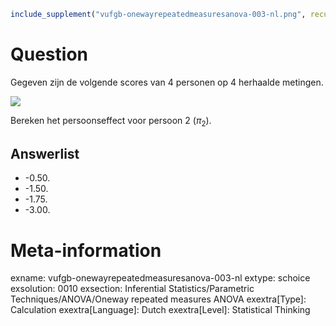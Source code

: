 ```r
include_supplement("vufgb-onewayrepeatedmeasuresanova-003-nl.png", recursive = TRUE)
```

Question
========
Gegeven zijn de volgende scores van 4 personen op 4 herhaalde metingen. 

![](vufgb-onewayrepeatedmeasuresanova-003-nl.png)

Bereken het persoonseffect voor persoon 2 ($π_2$).

Answerlist
----------
* -0.50.
* -1.50.
* -1.75.
* -3.00.

Meta-information
================
exname: vufgb-onewayrepeatedmeasuresanova-003-nl
extype: schoice
exsolution: 0010
exsection: Inferential Statistics/Parametric Techniques/ANOVA/Oneway repeated measures ANOVA
exextra[Type]: Calculation
exextra[Language]: Dutch
exextra[Level]: Statistical Thinking
